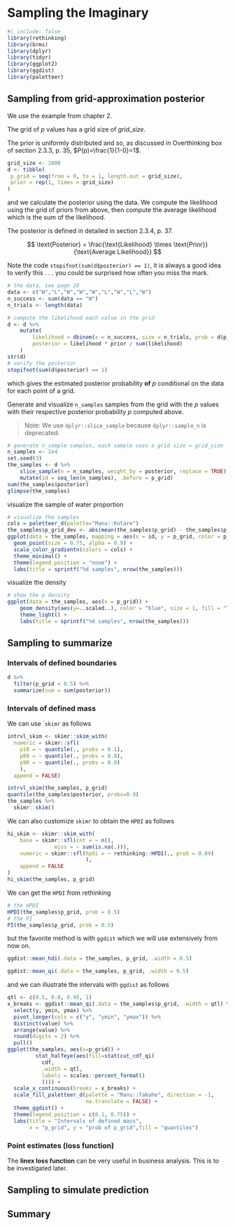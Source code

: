 # Sampling the Imaginary {#sampling}

```r
#| include: false
library(rethinking)
library(brms)
library(dplyr)
library(tidyr)
library(ggplot2)
library(ggdist)
library(paletteer)
```


## Sampling from grid-approximation posterior

We use the example from chapter 2.

The grid of $p$ values has a grid size of $grid\_size$.

The prior is uniformly distributed and so, as discussed in Overthinking box of section 2.3.3, p. 35, $P(p)=\frac{1}{1-0}=1$.

```r
grid_size <- 1000
d <- tibble(
 p_grid = seq(from = 0, to = 1, length.out = grid_size),
 prior = rep(1, times = grid_size)
)

```

and we calculate the posterior using the data. We compute the likelihood using the grid of priors from above, then compute the average likelihood which is the sum of the likelihood.

The posterior is defined in detailed in section 2.3.4, p. 37.

$$
\text{Posterior} = 
 \frac{\text{Likelihood} \times \text{Prior}}
  {\text{Average Likelihood}}
$$

Note the code `stopifnot(sum(d$posterior) == 1)`, it is always a good idea to verify this . . . you could be surprised how often you miss the mark.

```r
# the data, see page 28
data <- c("W","L","W","W","W","L","W","L","W")
n_success <- sum(data == "W")
n_trials <- length(data)

# compute the likelihood each value in the grid
d <- d %>%
    mutate(
        likelihood = dbinom(x = n_success, size = n_trials, prob = d$p_grid),
        posterior = likelihood * prior / sum(likelihood)
    )
str(d)
# verify the posterior
stopifnot(sum(d$posterior) == 1)
```

which gives the estimated posterior probability **of** $p$ conditional on the data for each point of a grid.

Generate and visualize `n_samples` samples from the grid with the $p$ values with their respective posterior probability $p$ computed above.

> Note: We use `dplyr::slice_sample` because `dplyr::sample_n` is deprecated.

```r
# generate n_sample samples, each sample uses a grid size = grid_size
n_samples <- 1e4
set.seed(3)
the_samples <- d %>%
    slice_sample(n = n_samples, weight_by = posterior, replace = TRUE) %>%
    mutate(id = seq_len(n_samples), .before = p_grid)
sum(the_samples$posterior)
glimpse(the_samples)
```

visualize the sample of water proportion

```r
# visualize the samples
cols = paletteer_d(palette="Manu::Kotare")
the_samples$p_grid_dev <- abs(mean(the_samples$p_grid) - the_samples$p_grid)
ggplot(data = the_samples, mapping = aes(x = id, y = p_grid, color = p_grid_dev)) +
  geom_point(size = 0.75, alpha = 0.9) +
  scale_color_gradientn(colors = cols) +
  theme_minimal() +
  theme(legend.position = "none") +
  labs(title = sprintf("%d samples", nrow(the_samples)))
```

visualize the density

```r
# show the p density
ggplot(data = the_samples, aes(x = p_grid)) +
    geom_density(aes(y=..scaled..), color = "blue", size = 1, fill = "lightblue") +
    theme_light() +
    labs(title = sprintf("%d samples", nrow(the_samples)))
```

## Sampling to summarize

### Intervals of defined boundaries

```r
d %>%
  filter(p_grid < 0.5) %>%
  summarize(sum = sum(posterior))
```

### Intervals of defined mass

We can use \``skimr` as follows

```r
intrvl_skim <- skimr::skim_with(
  numeric = skimr::sfl(
    p10 = ~ quantile(., probs = 0.1),
    p80 = ~ quantile(., probs = 0.8),
    p90 = ~ quantile(., probs = 0.9)
    ), 
  append = FALSE)

intrvl_skim(the_samples, p_grid)
quantile(the_samples$posterior, probs=0.9)
the_samples %>%
  skimr::skim()
```

We can also customize `skimr` to obtain the `HPDI` as follows

```r
hi_skim <- skimr::skim_with(
    base = skimr::sfl(cnt = ~ n(),
               miss = ~ sum(is.na(.))),
    numeric = skimr::sfl(hpdi = ~ rethinking::HPDI(., prob = 0.89)
                         ),
    append = FALSE
)
hi_skim(the_samples, p_grid)
```

We can get the `HPDI` from rethinking

```r
# the HPDI
HPDI(the_samples$p_grid, prob = 0.5)
# the PI
PI(the_samples$p_grid, prob = 0.5)
```

but the favorite method is with `ggdist` which we will use extensively from now on.

```r
ggdist::mean_hdi(.data = the_samples, p_grid, .width = 0.5)
```

```r
ggdist::mean_qi(.data = the_samples, p_grid, .width = 0.5)
```

and we can illustrate the intervals with `ggdist` as follows

```r
qtl <- c(0.5, 0.8, 0.95, 1)
x_breaks <- ggdist::mean_qi(.data = the_samples$p_grid, .width = qtl) %>%
  select(y, ymin, ymax) %>%
  pivot_longer(cols = c("y", "ymin", "ymax")) %>%
  distinct(value) %>%
  arrange(value) %>%
  round(digits = 2) %>%
  pull()
ggplot(the_samples, aes(x=p_grid)) +
         stat_halfeye(aes(fill=stat(cut_cdf_qi(
           cdf,
           .width = qtl,
           labels = scales::percent_format()
           )))) +
  scale_x_continuous(breaks = x_breaks) +
  scale_fill_paletteer_d(palette = "Manu::Takahe", direction = -1,
                         na.translate = FALSE) +
  theme_ggdist() +
  theme(legend.position = c(0.1, 0.75)) +
  labs(title = "Intervals of defined mass",
       x = "p_grid", y = "prob of p_grid",fill = "quantiles")
```

### Point estimates (loss function)

The **linex loss function** can be very useful in business analysis. This is to be investigated later.

## Sampling to simulate prediction

## Summary
